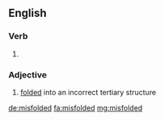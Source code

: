 ==English==

===Verb===
{{head|en|verb form}}

# {{en-past of|misfold}}

===Adjective===
{{en-adj}}

# {{context|of a protein or nucleic acid|lang=en}} [[folded]] into an incorrect tertiary structure

[[de:misfolded]]
[[fa:misfolded]]
[[mg:misfolded]]